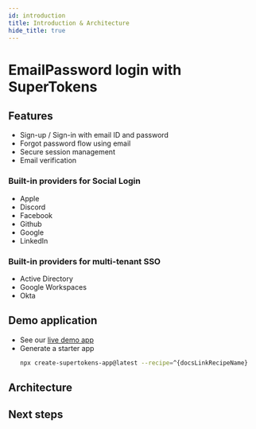 ```yaml
---
id: introduction
title: Introduction & Architecture
hide_title: true
---
```


# EmailPassword login with SuperTokens

## Features

- Sign-up / Sign-in with email ID and password <br/>
- Forgot password flow using email <br/>
- Secure session management <br/>
- Email verification <br/>

<!-- COPY SECTION -->
<!-- ./thirdpartyemailpassword/introduction.mdx -->
<!-- 1 -->

### Built-in providers for Social Login

- Apple
- Discord
- Facebook
- Github
- Google
- LinkedIn

### Built-in providers for multi-tenant SSO

- Active Directory
- Google Workspaces
- Okta

## Demo application

- See our [live demo app](https://^{docsLinkRecipeName}.demo.supertokens.com/)
- Generate a starter app
    ```bash
    npx create-supertokens-app@latest --recipe=^{docsLinkRecipeName}
    ```

## Architecture


<Architecture />

## Next steps


<NextSteps />

<!-- END COPY SECTION -->